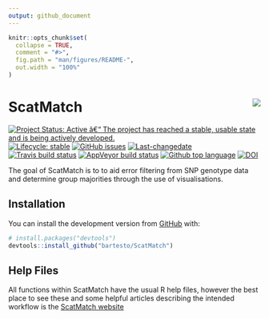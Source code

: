 ```yaml
---
output: github_document
---
```


<!-- README.md is generated from README.Rmd. Please edit that file -->

```r
knitr::opts_chunk$set(
  collapse = TRUE,
  comment = "#>",
  fig.path = "man/figures/README-",
  out.width = "100%"
)
```

# ScatMatch <img src="man/figures/scatmatch_logo.png" align="right" style="padding-left:10px;background-color:white;" />

<!-- badges: start -->
[![Project Status: Active â€“ The project has reached a stable, usable state and is being actively developed.](https://www.repostatus.org/badges/latest/active.svg)](https://www.repostatus.org/#active)
[![Lifecycle: stable](https://img.shields.io/badge/lifecycle-stable-brightgreen.svg)](https://www.tidyverse.org/lifecycle/#stable)
[![GitHub issues](https://img.shields.io/github/issues/bartesto/ScatMatch.svg?style=popout)](https://github.com/bartesto/ScatMatch/issues/)
[![Last-changedate](https://img.shields.io/github/last-commit/bartesto/ScatMatch.svg)](https://github.com/bartesto/ScatMatch/commits/master)
[![Travis build status](https://travis-ci.org/bartesto/ScatMatch.svg?branch=master)](https://travis-ci.org/bartesto/ScatMatch)
[![AppVeyor build status](https://ci.appveyor.com/api/projects/status/github/bartesto/ScatMatch?branch=master&svg=true)](https://ci.appveyor.com/project/bartesto/ScatMatch)
[![Github top language](https://img.shields.io/github/languages/top/bartesto/ScatMatch.svg)](https://github.com/bartesto/ScatMatch/)
[![DOI](https://zenodo.org/badge/202643428.svg)](https://zenodo.org/badge/latestdoi/202643428)
<!-- badges: end -->

The goal of ScatMatch is to to aid error filtering from SNP genotype data and 
determine group majorities through the use of visualisations.

## Installation

You can install the development version from [GitHub](https://github.com/bartesto) with:

``` r
# install.packages("devtools")
devtools::install_github("bartesto/ScatMatch")
```
## Help Files

All functions within ScatMatch have the usual R help files, however the best place to see these and some helpful articles describing the intended workflow is the [ScatMatch website](https://bartesto.github.io/ScatMatch/index.html)
